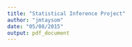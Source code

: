 ```yaml
---
title: "Statistical Inference Project"
author: "jmtaysom"
date: "05/08/2015"
output: pdf_document
---
```


